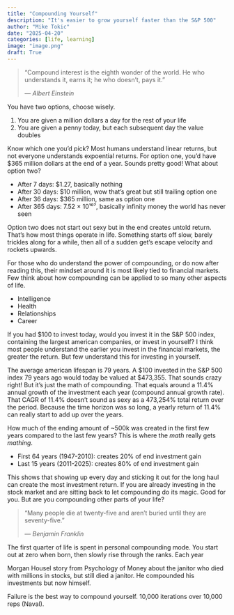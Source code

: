 ```yaml
---
title: "Compounding Yourself"
description: "It's easier to grow yourself faster than the S&P 500"
author: "Mike Tokic"
date: "2025-04-20"
categories: [life, learning]
image: "image.png"
draft: True
---
```


> “Compound interest is the eighth wonder of the world. He who understands it, earns it; he who doesn't, pays it.”
>
> — *Albert Einstein*

You have two options, choose wisely. 

1. You are given a million dollars a day for the rest of your life
2. You are given a penny today, but each subsequent day the value doubles

Know which one you'd pick? Most humans understand linear returns, but not everyone understands expoential returns. For option one, you'd have $365 million dollars at the end of a year. Sounds pretty good! What about option two? 

- After 7 days: $1.27, basically nothing
- After 30 days: $10 million, wow that's great but still trailing option one
- After 36 days: $365 million, same as option one 
- After 365 days: 7.52 × 10¹⁰⁷, basically infinity money the world has never seen

Option two does not start out sexy but in the end creates untold return. That's how most things operate in life. Something starts off slow, barely trickles along for a while, then all of a sudden get's escape velocity and rockets upwards. 

For those who do understand the power of compounding, or do now after reading this, their mindset around it is most likely tied to financial markets. Few think about how compounding can be applied to so many other aspects of life. 

- Intelligence
- Health
- Relationships 
- Career 

If you had $100 to invest today, would you invest it in the S&P 500 index, containing the largest american companies, or invest in yourself? I think most people understand the earlier you invest in the financial markets, the greater the return. But few understand this for investing in yourself. 

The average american lifespan is 79 years. A $100 invested in the S&P 500 index 79 years ago would today be valued at $473,355. That sounds crazy right! But it's just the math of compounding. That equals around a 11.4% annual growth of the investment each year (compound annual growth rate). That CAGR of 11.4% doesn't sound as sexy as a 473,254% total return over the period. Because the time horizon was so long, a yearly return of 11.4% can really start to add up over the years. 

How much of the ending amount of ~500k was created in the first few years compared to the last few years? This is where the *math* really gets *mathing*. 

- First 64 years (1947-2010): creates 20% of end investment gain
- Last 15 years (2011-2025): creates 80% of end investment gain 

This shows that showing up every day and sticking it out for the long haul can create the most investment return. If you are already investing in the stock market and are sitting back to let compounding do its magic. Good for you. But are you compounding other parts of your life? 

> "Many people die at twenty-five and aren't buried until they are seventy-five."
>
> — *Benjamin Franklin*

The first quarter of life is spent in personal compounding mode. You start out at zero when born, then slowly rise through the ranks. Each year

Morgan Housel story from Psychology of Money about the janitor who died with millions in stocks, but still died a janitor. He compounded his investments but now himself. 

Failure is the best way to compound yourself. 10,000 iterations over 10,000 reps (Naval).